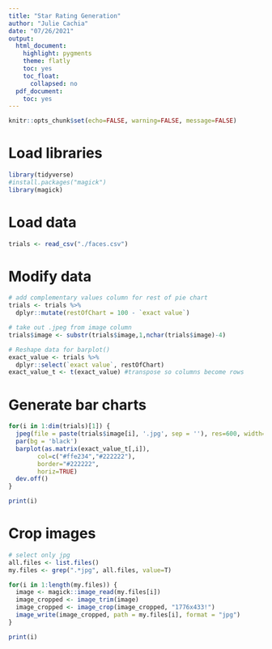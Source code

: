 ```yaml
---
title: "Star Rating Generation"
author: "Julie Cachia"
date: "07/26/2021"
output:
  html_document:
    highlight: pygments
    theme: flatly
    toc: yes
    toc_float:
      collapsed: no
  pdf_document:
    toc: yes
---
```


```r
knitr::opts_chunk$set(echo=FALSE, warning=FALSE, message=FALSE)
```

# Load libraries

```r
library(tidyverse)
#install.packages("magick")
library(magick)
```
# Load data

```r
trials <- read_csv("./faces.csv")
```

# Modify data

```r
# add complementary values column for rest of pie chart 
trials <- trials %>% 
  dplyr::mutate(restOfChart = 100 - `exact value`)

# take out .jpeg from image column
trials$image <- substr(trials$image,1,nchar(trials$image)-4)

# Reshape data for barplot()
exact_value <- trials %>% 
  dplyr::select(`exact value`, restOfChart) 
exact_value_t <- t(exact_value) #transpose so columns become rows
```

# Generate bar charts

```r
for(i in 1:dim(trials)[1]) {
  jpeg(file = paste(trials$image[i], '.jpg', sep = ''), res=600, width=2400, height=2400, pointsize=10)
  par(bg = 'black')
  barplot(as.matrix(exact_value_t[,i]), 
        col=c("#ffe234","#222222"), 
        border="#222222",
        horiz=TRUE) 
  dev.off()
}

print(i)
```
# Crop images

```r
# select only jpg
all.files <- list.files()
my.files <- grep(".*jpg", all.files, value=T)

for(i in 1:length(my.files)) {
  image <- magick::image_read(my.files[i])
  image_cropped <- image_trim(image)
  image_cropped <- image_crop(image_cropped, "1776x433!")
  image_write(image_cropped, path = my.files[i], format = "jpg")
}

print(i)
```

